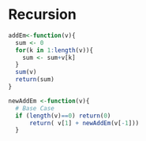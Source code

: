Recursion
========================================================

```r
addEm<-function(v){
  sum <- 0
  for(k in 1:length(v)){
    sum <- sum+v[k]
  }
  sum(v)
  return(sum)
}
```

```r
newAddEm <-function(v){
  # Base Case
  if (length(v)==0) return(0)
      return( v[1] + newAddEm(v[-1]))
  }
```
